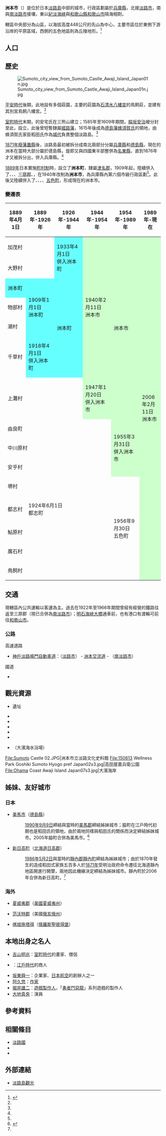 {{日本都市
| 自治體名=洲本市
| 圖像=[[File:Sumoto_Onsen_Awaji_Island_Japan07n.jpg|240px]]
| 圖像說明=[[古茂江港|古茂江港]]（[[太陽樂土遊艇碼頭度假村|太陽樂土遊艇碼頭度假村]]）與[[洲本溫泉|洲本溫泉]]街
| 市章=[[File:Symbol_of_Sumoto_Hyogo.svg|100px]]
| 日文原名=洲本市
| 平假名=すもとし
| 羅馬字拼音=Sumoto-shi
| 都道府縣=兵庫縣
| 支廳=
| 編號=28205-7
| 面積=182.38
| 邊界未定=
| 人口=45,387
| 統計時間=2016年11月30日
| 自治體=[[淡路市|淡路市]]、[[南淡路市|南淡路市]]
| 花=[[水仙|水仙]]、[[油菜|油菜]]
| 樹=[[松樹|松樹]]
| 鳥=[[鴴|鴴]]
| 其他象徵物 = 市魚
| 其他象徵 = [[藍點馬鮫|藍點馬鮫]]
| 市長=竹内通弘
| 卸任日期=2018年3月
| 郵遞區號=656-8686
| 所在地=洲本市本町三丁目4番10号
| 電話號碼=799-22-2311
| 外部連結=http://www.city.sumoto.lg.jp/
| 經度=
| 緯度=
| 地圖=[[File:Sumoto_in_Hyogo_Prefecture_Ja.svg|250px]]
| 註記=
}}
'''洲本市'''（{{jpn|j=洲本市|hg=すもとし|rm=Sumoto shi|f=y}}）是位於日本[[淡路島|淡路島]]中部的城市，行政區劃屬於[[兵庫縣|兵庫縣]]，北接[[淡路市|淡路市]]，南與[[南淡路市|南淡路市]]接壤，東以[[紀淡海峽|紀淡海峽]]與[[和歌山縣|和歌山縣]][[和歌山市|和歌山市]]隔海相對。

轄區中央部分為山區，以海拔高度448公尺的先山為中心，主要市區位於東側{{tsl|ja|洲本川}}下游沿岸的平原區域，西側的五色地區則為丘陵地形。<ref name="brief">{{Cite web| url=http://www.city.sumoto.lg.jp/contents/20110629193352.html| title=洲本市的概要| publisher=洲本市政府| accessdate=2016-12-21| language=ja| date=2013-09-03| archive-url=https://web.archive.org/web/20170305015701/http://www.city.sumoto.lg.jp/contents/20110629193352.html| archive-date=2017-03-05| dead-url=yes}}</ref>

== 人口 ==

{{日本人口統計|location=Sumoto, Hyogo}}

== 歷史 ==
[[File:Sumoto_city_view_from_Sumoto_Castle_Awaji_Island_Japan01n.jpg|thumb]]

[[平安時代|平安時代]]後期，此地設有多個莊園，主要的莊園為[[石清水八幡宮|石清水八幡宮]]的鳥飼莊，並建有其別宮鳥飼八幡宮。<ref name="brief"/>

[[室町時代|室町時代]]末期，{{tsl|ja|熊野水軍}}的安宅氏在三熊山建立{{tsl|ja|洲本城}}；1585年至1609年期間，[[脇坂安治|脇坂安治]]被分封至此，設立{{tsl|ja|淡路洲本藩}}，此後曾短暫隸屬[[姬路藩|姬路藩]]，1615年後成為[[德島藩|德島藩]][[蜂須賀氏|蜂須賀氏]]的領地，由蜂須賀氏家臣稻田氏作為[[城代|城代]]負責整個淡路島。<ref name="brief"/>

[[1871年|1871年]][[廢藩置縣|廢藩置縣]]後，淡路島最初被拆分成南北兩部分分屬[[兵庫縣|兵庫縣]]和[[德島縣|德島縣]]，現在的洲本在當時大部分屬於德島縣，旋即又與四國東半部整併為[[名東縣|名東縣]]，直到1876年才又被拆分出，併入兵庫縣。<ref name="brief"/>

[[1889年|1889年]]日本實施[[町村制|町村制]]時，設立了'''洲本町'''，隸屬[[津名郡|津名郡]]，1909年起，陸續併入了{{Tsl|ja|物部村_(兵庫県)|物部村_(兵庫縣)|物部村}}、{{tsl|ja|潮村}}、{{tsl|ja|千草村}}、[[三原郡|三原郡]]{{tsl|ja|加茂村 (兵庫県三原郡)|加茂村 (兵庫縣三原郡)|加茂村}}、{{tsl|ja|大野村 (兵庫県)|大野村 (兵庫縣)|大野村}}，在1940年改制為'''洲本市'''，為兵庫縣內第六個市級行政區劃<ref name="brief"/>。此後又陸續併入了{{tsl|ja|上灘村 (兵庫県)|上灘村 (兵庫縣)|上灘村}}、{{tsl|ja|中川原村}}、{{tsl|ja|安乎村}}、{{Tsl|ja|由良町 (兵庫県)|由良町 (兵庫縣)|由良町}}、[[五色町|五色町]]，形成現在的洲本市。

=== 變遷表 ===
{| class="wikitable" style="font-size:x-small"
! 1889年4月1日
! 1889年-1926年
! colspan=2 | 1926年-1944年
! 1944年-1954年
! 1954年-1989年
! 1989年-現在
! 現在
|-
| colspan=2 | 加茂村
| rowspan=2 style="background-color:#6ff;" | 1933年4月1日<br />併入洲本町
| rowspan=6 colspan=2 style="background-color:#cfc;" | 1940年2月11日<br />洲本市
| rowspan=7 style="background-color:#cfc;" | 洲本市
| rowspan=15 colspan=2 style="background-color:#cfc;" | 2006年2月11日<br />洲本市
|-
| colspan=2 | 大野村
|-
| style="background-color:#6ff;" | 洲本町
| rowspan=3 style="background-color:#6ff;" | 1909年1月1日<br />洲本町
| rowspan=4 style="background-color:#6ff;" | 洲本町
|-
| 物部村
|-
| 潮村
|-
| 千草村
| style="background-color:#6ff;" | 1918年4月1日<br />併入洲本町
|-
| colspan=4 | 上灘村
| style="background-color:#cfc;" | 1947年1月20日<br />併入洲本市
|-
| colspan=5 | 由良町
| rowspan=3 style="background-color:#cfc;" | 1955年3月31日<br />併入洲本市
|-
| colspan=5 | 中川原村
|-
| colspan=5 | 安乎村
|-
| colspan=5 | 堺村
| rowspan=5 | 1956年9月30日<br />五色町
|-
| 都志村
| colspan=4 | 1924年6月1日<br />都志町
|-
| colspan=5 | 鮎原村
|-
| colspan=5 | 廣石村
|-
| colspan=5 | 鳥飼村
|}

== 交通 ==
現轄區內公共運輸以客運為主。過去在1922年至1966年期間曾經有{{tsl|ja|淡路交通}}經營的鐵路往返{{tsl|ja|洲本駅|洲本車站}}至三原郡{{tsl|ja|南淡町}}（現已合併為[[南淡路市|南淡路市]]）；[[明石海峽大橋|明石海峽大橋]]通車前，也有港口有渡輪可前往[[和歌山市|和歌山市]]。

=== 公路 ===
; 高速道路
* [[神戶淡路鳴門自動車道|神戶淡路鳴門自動車道]]：（[[淡路市|淡路市]]） - [[洲本IC|洲本交流道]] - （[[南淡路市|南淡路市]]）

; 國道
* {{tsl|ja|国道28号|國道28號}}

== 觀光資源 ==
* {{tsl|ja|洲本城}}遺址
* {{tsl|ja|洲本市立淡路文化史料館}}
* {{tsl|ja|洲本温泉|洲本溫泉}}
* {{tsl|ja|由良要塞}}
* {{Tsl|ja|ウェルネスパーク五色・高田屋嘉兵衛公園|高田屋嘉兵衛公園}}
* {{tsl|ja|高田屋顕彰館・歴史文化資料館|高田屋顯彰館・歴史文化資料館}}
* {{tsl|ja|大浜海岸 (洲本市)|大濱海岸 (洲本市)|大濱海岸}}（大濱海水浴場）

<gallery widths=200px heights=200px>
File:Sumoto Castle 02.JPG|洲本市立淡路文化史料館
File:150613 Wellness Park Goshiki Sumoto Hyogo pref Japan02s3.jpg|高田屋嘉兵衛公園
File:Ohama Coast Awaji Island Japan07s3.jpg|大濱海岸
</gallery>

== 姊妹、友好城市 ==
=== 日本 ===
* [[美馬市|美馬市]]（[[德島縣|德島縣]]）
*: [[1990年|1990年]][[9月9日|9月9日]]締結與當時的[[美馬郡|美馬郡]]{{tsl|ja|脇町}}締結姊妹城市；脇町在江戶時代初期也是稻田氏的領地，由於兩地同樣與稻田氏的關係而決定締結姊妹城市。2005年脇町合併為美馬市。<ref name="姊妹都市">{{Cite web| url=http://www.city.sumoto.lg.jp/hp/shisei/simaitosi/simaitosi.html| title=姊妹都市| publisher=洲本市政府| language=ja| accessdate=2016-12-21| archive-date=2019-11-04| archive-url=https://web.archive.org/web/20191104101325/https://www.city.sumoto.lg.jp/hp/shisei/simaitosi/simaitosi.html| dead-url=no}}</ref>
* [[新日高町|新日高町]]（[[北海道|北海道]][[日高郡_(北海道)|日高郡]]）
*: [[1986年|1986年]][[5月2日|5月2日]]與當時的[[靜內郡|靜內郡]][[靜內町|靜內町]]締結為姊妹城市；由於1870年發生的{{tsl|ja|庚午事変|庚午事變}}造成稻田式家族五百多人於[[1871年|1871年]]受明治政府命令遷往北海道靜內地區開進行開墾，兩地因此機緣決定締結為姊妹城市。靜內町於2006年合併為新日高町。<ref name="姊妹都市"/>

=== 海外 ===
* {{Flagicon|USA}} [[夏威夷郡|夏威夷郡]]（[[美國|美國]][[夏威夷州|夏威夷州]]）
* {{Flagicon|USA}} [[范沃特郡_(俄亥俄州)|范沃特郡]]（美國[[俄亥俄州|俄亥俄州]]）
* {{Flagicon|Russia}} [[喀琅施塔得|喀琅施塔得]]（[[俄羅斯|俄羅斯]][[聖彼得堡|聖彼得堡]]）

== 本地出身之名人 ==
* [[吉山明兆|吉山明兆]]：[[室町時代|室町時代]]的畫家、僧侶
* {{tsl|ja|高田屋嘉兵衛}}：[[江戶時代|江戶時代]]的商人
* [[坂東舜一|坂東舜一]]：企業家、[[日本航空|日本航空]]的創辦人之一
* [[阿久悠|阿久悠]]：[[作家|作家]]
* [[堀井雄二|堀井雄二]]：[[遊戲製作人|遊戲製作人]]，「[[勇者鬥惡龍|勇者鬥惡龍]]」系列遊戲的製作人
* [[大地真央|大地真央]]：演員

== 參考資料 ==
{{reflist}}

== 相關條目 ==
{{Commonscat|Sumoto, Hyogo}}
* [[淡路國|淡路國]]
* {{tsl|ja|洲本城}}
* {{tsl|ja|淡路洲本藩}}

== 外部連結 ==
* {{Zh-tw}} [http://www.awajishima-kanko.jp/tw/ 淡路島觀光] {{Wayback|url=http://www.awajishima-kanko.jp/tw/ |date=20191112232855 }}

{{兵庫縣}}
{{Authority control}}